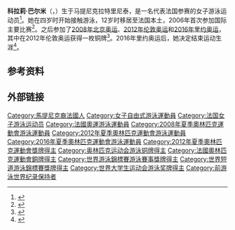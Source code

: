 {{NoteTA|G1=Aquatics}}
{{Infobox swimmer
| name = 科拉莉·巴尔米
| image = Coralie Balmy lors des Championnats de France en petit bassin 2012.jpg
| national_team = {{FRA}}
| strokes = [[自由泳|自由泳]]
| birth_date = {{birth date and age|1987|06|08|df=y}}
| birth_place = {{MTQ}}[[拉特里尼泰区|拉特里尼泰区]]
| height = {{convert|1.80|m|ftin|abbr=on}}
| weight = {{convert|67|kg|lb|abbr=on}}
| medaltemplates =
{{MedalSport|女子[[游泳|游泳]]}}
{{MedalCountry|{{FRA}}}}
{{MedalCompetition|[[奥林匹克运动会|奥林匹克运动会]]}}
{{MedalBronze|[[2012年夏季奥林匹克运动会|2012 伦敦]]|[[2012年夏季奥林匹克运动会游泳比赛|4×200米自由泳接力]]}}
{{MedalCompetition|[[世界游泳锦标赛|世界游泳锦标赛]]}}
{{MedalBronze|[[2013年世界游泳锦标赛|2013 巴塞罗那]]|[[2013年世界游泳锦标赛游泳比赛|4×200米自由泳接力]]}}
{{MedalCompetition|[[世界短池游泳锦标赛|世界短池游泳锦标赛]]}}
{{MedalBronze|[[2010年世界短道游泳錦標賽|2010 迪拜]]|4×200米自由泳接力}}
{{MedalCompetition|[[欧洲游泳锦标赛|欧洲游泳锦标赛]]}}
{{MedalGold|[[2008年欧洲游泳锦标赛|2008 埃因霍温]]|4×200米自由泳接力}}
{{MedalGold|[[2012年欧洲游泳锦标赛|2012 德布勒森]]|400米自由泳}}
{{MedalSilver|2008 埃因霍温|400米自由泳}}
{{MedalSilver|[[2010年欧洲游泳锦标赛|2010 布达佩斯]]|4×200米自由泳接力}}
{{MedalSilver|2012 德布勒森|800米自由泳}}
{{MedalBronze|[[2014年欧洲游泳锦标赛|2014 柏林]]|男女混合4×100米自由泳接力}}
{{MedalCompetition|[[欧洲短池游泳锦标赛|欧洲短池游泳锦标赛]]}}
{{MedalGold|2008 里耶卡|400米自由泳}}
{{MedalGold|2009 伊斯坦布尔|400米自由泳}}
{{MedalSilver|2008 里耶卡|800米自由泳}}
{{MedalBronze|2007 德布勒森|200米自由泳}}
{{MedalBronze|2012 沙特尔|400米自由泳}}
{{MedalCompetition|[[地中海运动会|地中海运动会]]}}
{{MedalSilver|[[2009年地中海运动会|2009 佩斯卡拉]]|200米自由泳}}
{{MedalCompetition|[[夏季世界大学生运动会|夏季世界大学生运动会]]}}
{{MedalSilver|[[2007年夏季世界大学生运动会|2007 曼谷]]|[[2007年夏季世界大学生运动会游泳比赛|400米自由泳]]}}
}}
'''科拉莉·巴尔米'''（{{lang-fr|Coralie Balmy}}，{{bd|1987年|6月8日||}}）生于马提尼克拉特里尼泰，是一名代表法国参赛的女子游泳运动员<ref name="L'Équipe">{{cite web|url=https://www.lequipe.fr/Natation/AussiFicheAthlete24619.html|title=Coralie Balmy|work={{lang|fr|L'Équipe}}|accessdate=2016-08-28|archiveurl=https://web.archive.org/web/20170701134053/https://www.lequipe.fr/Natation/AussiFicheAthlete24619.html|archivedate=2017-07-01}}</ref>。她在四岁时开始接触游泳，12岁时移居至法国本土，2006年首次参加国际主要比赛<ref>{{cite web|url=https://www.fina.org/athletes/coralie-balmy|title=Coralie Balmy|work=[[国际游泳联合会|FINA]]|accessdate=2020-09-01|archiveurl=https://archive.is/pV7Vt|archivedate=2020-09-01}}</ref>。之后参加了[[2008年夏季奥林匹克运动会|2008年北京奥运]]、[[2012年夏季奥林匹克运动会|2012年伦敦奥运]]和[[2016年夏季奥林匹克运动会|2016年里约奥运]]，其中在2012年伦敦奥运获得一枚铜牌<ref>{{cite web|url=https://www.sports-reference.com/olympics/athletes/ba/coralie-balmy-1.html|title=Coralie Balmy|work=Sport Reference|accessdate=2020-09-01|archiveurl=https://web.archive.org/web/20200417194223/https://www.sports-reference.com/olympics/athletes/ba/coralie-balmy-1.html|archivedate=2020-04-17}}</ref>。2016年里约奥运后，她决定结束运动生涯<ref>{{cite web|url=https://sport24.lefigaro.fr/natation/actualites/coralie-balmy-je-me-dirige-vers-l-inconnu-838600|script-title=fr:Coralie Balmy : «Je me dirige vers l'inconnu»|publisher={{lang|fr|Le Figaro}}|date=2016-12-22|accessdate=2020-09-01|archiveurl=https://web.archive.org/web/20181105011424/http://sport24.lefigaro.fr/natation/actualites/coralie-balmy-je-me-dirige-vers-l-inconnu-838600|archivedate=2018-11-05}}</ref>。

== 参考资料 ==
{{Reflist}}

== 外部链接 ==
{{Commons category|Coralie Balmy}}
{{s-start}}
{{s-ach|rec}}
{{succession box|before={{flagicon|AUS}} [[莉比·特里克特|莉比·伦顿]]|title=女子200米自由泳世界纪录保持者（长池）|years=2008年12月6日－2008年12月14日 |after={{flagicon|ITA}} [[费代丽卡·佩莱格里尼|费代丽卡·佩莱格里尼]]}}
{{s-end}}

{{Authority control}}
{{DEFAULTSORT:Balmy, Coralie}}
[[Category:馬提尼克裔法國人|Category:馬提尼克裔法國人]]
[[Category:女子自由式游泳運動員|Category:女子自由式游泳運動員]]
[[Category:法国女子游泳运动员|Category:法国女子游泳运动员]]
[[Category:法國奧運游泳運動員|Category:法國奧運游泳運動員]]
[[Category:2008年夏季奧林匹克運動會游泳運動員|Category:2008年夏季奧林匹克運動會游泳運動員]]
[[Category:2012年夏季奧林匹克運動會游泳運動員|Category:2012年夏季奧林匹克運動會游泳運動員]]
[[Category:2016年夏季奧林匹克運動會游泳運動員|Category:2016年夏季奧林匹克運動會游泳運動員]]
[[Category:2012年夏季奧林匹克運動會獎牌得主|Category:2012年夏季奧林匹克運動會獎牌得主]]
[[Category:奥林匹克运动会游泳铜牌得主|Category:奥林匹克运动会游泳铜牌得主]]
[[Category:法國奧林匹克運動會銅牌得主|Category:法國奧林匹克運動會銅牌得主]]
[[Category:世界游泳錦標賽游泳賽事獎牌得主|Category:世界游泳錦標賽游泳賽事獎牌得主]]
[[Category:世界短道游泳錦標賽獎牌得主|Category:世界短道游泳錦標賽獎牌得主]]
[[Category:世界大学生运动会游泳奖牌得主|Category:世界大学生运动会游泳奖牌得主]]
[[Category:前游泳世界纪录保持者|Category:前游泳世界纪录保持者]]